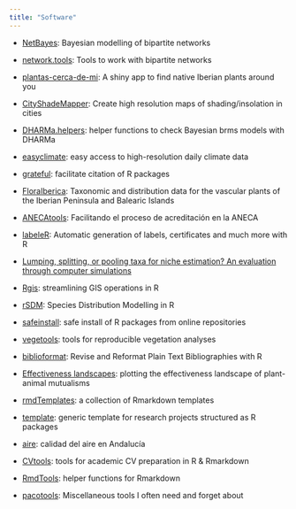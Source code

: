 ```yaml
---
title: "Software"
---
```


- [NetBayes](https://pakillo.github.io/NetBayes/): Bayesian modelling of bipartite networks

- [network.tools](https://pakillo.github.io/network.tools/): Tools to work with bipartite networks

- [plantas-cerca-de-mi](https://frodsan.shinyapps.io/plantas-cerca-de-mi/): A shiny app to find native Iberian plants around you

- [CityShadeMapper](https://pakillo.github.io/CityShadeMapper/): Create high resolution maps of shading/insolation in cities

- [DHARMa.helpers](https://pakillo.github.io/DHARMa.helpers/): helper functions to check Bayesian brms models with DHARMa

- [easyclimate](https://verughub.github.io/easyclimate/): easy access to high-resolution daily climate data

- [grateful](https://pakillo.github.io/grateful/): facilitate citation of R packages

- [FloraIberica](https://pakillo.github.io/FloraIberica/): Taxonomic and distribution data for the vascular plants of the Iberian Peninsula and Balearic Islands

- [ANECAtools](https://pakillo.github.io/ANECAtools/): Facilitando el proceso de acreditación en la ANECA

- [labeleR](https://github.com/EcologyR/labeleR): Automatic generation of labels, certificates and much more with R

- [Lumping, splitting, or pooling taxa for niche estimation? An evaluation through computer simulations](https://github.com/Pakillo/lump.split.pool.ENM)

- [Rgis](https://pakillo.github.io/rgis/): streamlining GIS operations in R

- [rSDM](https://pakillo.github.io/rSDM/): Species Distribution Modelling in R

- [safeinstall](https://github.com/Pakillo/safeinstall): safe install of R packages from online repositories

- [vegetools](https://github.com/Pakillo/vegetools): tools for reproducible vegetation analyses

- [biblioformat](https://github.com/Pakillo/biblioformat): Revise and Reformat Plain Text Bibliographies with R

- [Effectiveness landscapes](https://github.com/pedroj/effectiveness_pckg): plotting the effectiveness landscape of plant-animal mutualisms

- [rmdTemplates](https://github.com/Pakillo/rmdTemplates): a collection of Rmarkdown templates

- [template](https://pakillo.github.io/template/): generic template for research projects structured as R packages

- [aire](https://github.com/SevillaR/aire): calidad del aire en Andalucía

- [CVtools](https://github.com/Pakillo/CVtools): tools for academic CV preparation in R & Rmarkdown

- [RmdTools](https://github.com/Pakillo/RmdTools): helper functions for Rmarkdown

- [pacotools](https://github.com/Pakillo/pacotools): Miscellaneous tools I often need and forget about





